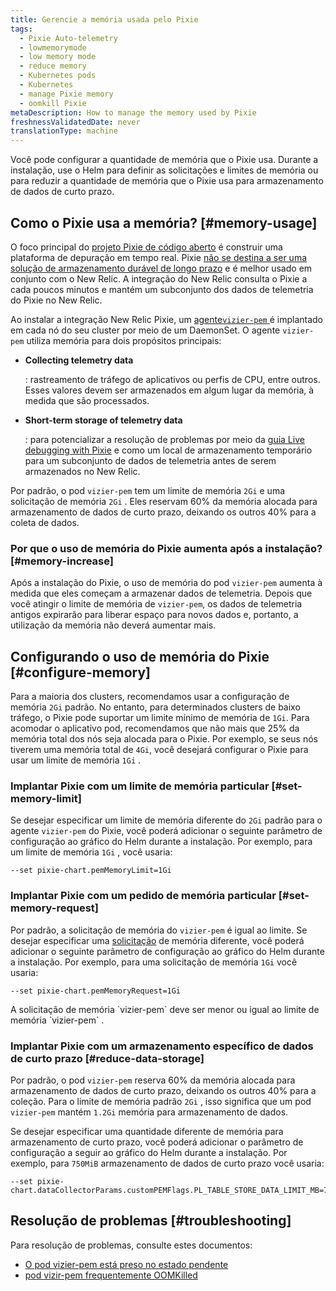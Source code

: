 ```yaml
---
title: Gerencie a memória usada pelo Pixie
tags:
  - Pixie Auto-telemetry
  - lowmemorymode
  - low memory mode
  - reduce memory
  - Kubernetes pods
  - Kubernetes
  - manage Pixie memory
  - oomkill Pixie
metaDescription: How to manage the memory used by Pixie
freshnessValidatedDate: never
translationType: machine
---
```


Você pode configurar a quantidade de memória que o Pixie usa. Durante a instalação, use o Helm para definir as solicitações e limites de memória ou para reduzir a quantidade de memória que o Pixie usa para armazenamento de dados de curto prazo.

## Como o Pixie usa a memória? [#memory-usage]

O foco principal do [projeto Pixie de código aberto](https://github.com/pixie-io/pixie) é construir uma plataforma de depuração em tempo real. Pixie [não se destina a ser uma solução de armazenamento durável de longo prazo](https://docs.px.dev/about-pixie/faq/#data-collection-how-much-data-does-pixie-store) e é melhor usado em conjunto com o New Relic. A integração do New Relic consulta o Pixie a cada poucos minutos e mantém um subconjunto dos dados de telemetria do Pixie no New Relic.

Ao instalar a integração New Relic Pixie, um [agente`vizier-pem` ](https://docs.px.dev/reference/architecture/#vizier)é implantado em cada nó do seu cluster por meio de um DaemonSet. O agente `vizier-pem` utiliza memória para dois propósitos principais:

* <DNT>**Collecting telemetry data**</DNT>

  : rastreamento de tráfego de aplicativos ou perfis de CPU, entre outros. Esses valores devem ser armazenados em algum lugar da memória, à medida que são processados.

* <DNT>**Short-term storage of telemetry data**</DNT>

  : para potencializar a resolução de problemas por meio da [guia Live debugging with Pixie](/docs/kubernetes-pixie/auto-telemetry-pixie/understand-use-data/live-debugging-with-pixie) e como um local de armazenamento temporário para um subconjunto de dados de telemetria antes de serem armazenados no New Relic.

Por padrão, o pod `vizier-pem` tem um limite de memória `2Gi` e uma solicitação de memória `2Gi` . Eles reservam 60% da memória alocada para armazenamento de dados de curto prazo, deixando os outros 40% para a coleta de dados.

### Por que o uso de memória do Pixie aumenta após a instalação? [#memory-increase]

Após a instalação do Pixie, o uso de memória do pod `vizier-pem` aumenta à medida que eles começam a armazenar dados de telemetria. Depois que você atingir o limite de memória de `vizier-pem`, os dados de telemetria antigos expirarão para liberar espaço para novos dados e, portanto, a utilização da memória não deverá aumentar mais.

## Configurando o uso de memória do Pixie [#configure-memory]

Para a maioria dos clusters, recomendamos usar a configuração de memória `2Gi` padrão. No entanto, para determinados clusters de baixo tráfego, o Pixie pode suportar um limite mínimo de memória de `1Gi`. Para acomodar o aplicativo pod, recomendamos que não mais que 25% da memória total dos nós seja alocada para o Pixie. Por exemplo, se seus nós tiverem uma memória total de `4Gi`, você desejará configurar o Pixie para usar um limite de memória `1Gi` .

### Implantar Pixie com um limite de memória particular [#set-memory-limit]

Se desejar especificar um limite de memória diferente do `2Gi` padrão para o agente `vizier-pem` do Pixie, você poderá adicionar o seguinte parâmetro de configuração ao gráfico do Helm durante a instalação. Por exemplo, para um limite de memória `1Gi` , você usaria:

```
--set pixie-chart.pemMemoryLimit=1Gi
```

### Implantar Pixie com um pedido de memória particular [#set-memory-request]

Por padrão, a solicitação de memória do `vizier-pem` é igual ao limite. Se desejar especificar uma [solicitação](https://kubernetes.io/docs/concepts/configuration/manage-resources-containers/#requests-and-limits) de memória diferente, você poderá adicionar o seguinte parâmetro de configuração ao gráfico do Helm durante a instalação. Por exemplo, para uma solicitação de memória `1Gi` você usaria:

```
--set pixie-chart.pemMemoryRequest=1Gi
```

<Callout variant="important">
  A solicitação de memória `vizier-pem` deve ser menor ou igual ao limite de memória `vizier-pem` .
</Callout>

### Implantar Pixie com um armazenamento específico de dados de curto prazo [#reduce-data-storage]

Por padrão, o pod `vizier-pem` reserva 60% da memória alocada para armazenamento de dados de curto prazo, deixando os outros 40% para a coleção. Para o limite de memória padrão `2Gi` , isso significa que um pod `vizier-pem` mantém `1.2Gi` memória para armazenamento de dados.

Se desejar especificar uma quantidade diferente de memória para armazenamento de curto prazo, você poderá adicionar o parâmetro de configuração a seguir ao gráfico do Helm durante a instalação. Por exemplo, para `750MiB` armazenamento de dados de curto prazo você usaria:

```
--set pixie-chart.dataCollectorParams.customPEMFlags.PL_TABLE_STORE_DATA_LIMIT_MB=750
```

## Resolução de problemas [#troubleshooting]

Para resolução de problemas, consulte estes documentos:

* [O pod vizier-pem está preso no estado pendente](/docs/kubernetes-pixie/auto-telemetry-pixie/troubleshooting/pods-stuck-pending)
* [pod vizir-pem frequentemente OOMKilled](/docs/kubernetes-pixie/auto-telemetry-pixie/troubleshooting/pods-frequently-oomkilled)